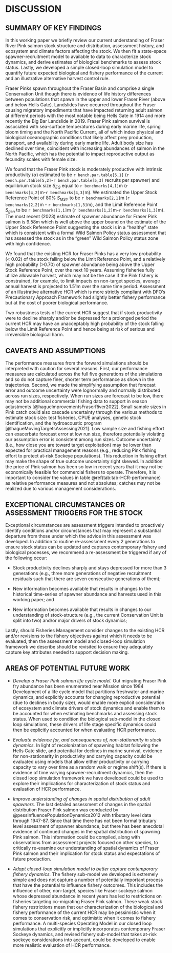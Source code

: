 # DISCUSSION  

## SUMMARY OF KEY FINDINGS  

In this working paper we briefly review our current understanding of Fraser River Pink salmon stock structure and distribution, assessment history, and ecosystem and climate factors affecting the stock. 
We then fit a state-space spawner-recruitment model to available to data to characterize stock dynamics, and derive estimates of biological benchmarks to assess stock status. 
Lastly, we developed a simple closed-loop simulation model to quantify future expected biological and fishery performance of the current and an illustrative alternative harvest control rule.  

Fraser Pinks spawn throughout the Fraser Basin and comprise a single Conservation Unit though there is evidence of life history differences between populations that spawn in the upper and lower Fraser River (above and below Hells Gate). 
Landslides have occurred throughout the Fraser causing migratory impediments that have impacted returning adult salmon at different periods with the most notable being Hells Gate in 1914 and more recently the Big Bar Landslide in 2019. 
Fraser Pink salmon survival is associated with sea-surface temperatures during early marine life, spring bloom timing and the North Pacific Current, all of which index physical and biological oceanographic conditions that likely affect prey production, transport, and availability during early marine life. 
Adult body size has declined over time, coincident with increasing abundances of salmon in the North Pacific, which has the potential to impact reproductive output as fecundity scales with female size.  

We found that the Fraser Pink stock is moderately productive with intrinsic productivity ($\alpha$) estimated to be `r bench.par.table[5,1]` (`r bench.par.table[5,2]`-`r bench.par.table[5,3]` recruits per spawner) and equilibrium stock size $S_{EQ}$ equal to `r benchmarks[4,1]`m (`r benchmarks[4,2]`m-`r benchmarks[4,3]`m). 
We estimated the Upper Stock Reference Point of 80% $S_{MSY}$ to be `r benchmarks[2,1]`m (`r benchmarks[2,2]`m - `r benchmarks[1,3]`m), and the Limit Reference Point $S_{gen}$ to be `r benchmarks[1,1]`m (`r benchmarks[1,2]`m-`r benchmarks[1,3]`m). 
The most recent (2023) estimate of spawner abundance for Fraser Pink salmon is 9.58m which is well above the upper bound on the estimate of the Upper Stock Reference Point suggesting the stock is in a “healthy” state which is consistent with a formal Wild Salmon Policy status assessment that has assessed the stock as in the “green” Wild Salmon Policy status zone with high confidence.  

We found that the existing HCR for Fraser Pinks has a very low probability (< 0.02) of the stock falling below the Limit Reference Point, and a relatively high probability (>0.70) of spawner abundance being above the Upper Stock Reference Point, over the next 10 years. 
Assuming fisheries fully utilize allowable harvest, which may not be the case if the Pink fishery is constrained, for example, to limit impacts on non-target species, average annual harvest is projected to 1.51m over the same time period. 
Assessment of an illustrative alternative HCR which is more strictly compliant with DFO’s Precautionary Approach Framework had slightly better fishery performance but at the cost of poorer biological performance.     

Two robustness tests of the current HCR suggest that if stock productivity were to decline sharply and/or be depressed for a prolonged period the current HCR may have an unacceptably high probability of the stock falling below the Limit Reference Point and hence being at risk of serious and irreversible biological harm.  


## CAVEATS AND ASSUMPTIONS  

The performance measures from the forward simulations should be interpreted with caution for several reasons. 
First, our performance measures are calculated across the full five generations of the simulations and so do not capture finer, shorter term performance as shown in the trajectories. 
Second, we made the simplifying assumption that forecast error and outcome uncertainty were lognormally and normally distributed across run sizes, respectively. 
When run sizes are forecast to be low, there may not be additional commercial fishing data to support in season adjustments [@hagueImprovementsFraserRiver2022]. 
Small sample sizes in Pink catch could also cascade uncertainty through the various methods to estimate stock size: test fisheries, CPUE analyses, genetic stock identification, and the hydroacoustic program [@hagueMovingTargetsAssessing2021]. 
Low sample size and fishing effort can exacerbate forecast error at low run size, therefore potentially violating our assumption error is consistent among run sizes. 
Outcome uncertainty (i.e., how close you are toward target exploitation) may be lower than expected for practical management reasons (e.g., reducing Pink fishing effort to protect at-risk Sockeye populations). 
This reduction in fishing effort may make the shape of true outcome uncertainty right skewed. 
In addition the price of Pink salmon has been so low in recent years that it may not be economically feasible for commercial fishers to operate. 
Therefore, it is important to consider the values in table \@ref(tab:tab-HCR-performance) as relative performance measures and not absolutes; catches may not be realized due to various management considerations.  


## EXCEPTIONAL CIRCUMSTANCES OR ASSESSMENT TRIGGERS FOR THE STOCK  

Exceptional circumstances are assessment triggers intended to proactively identify conditions and/or circumstances that may represent a substantial departure from those under which the advice in this assessment was developed. 
In addition to routine re-assessment every 2 generations to ensure stock status can be updated and captures contemporary fishery and biological processes, we recommend a re-assessment be triggered if any of the following occur:   

- Stock productivity declines sharply and stays depressed for more than 3 generations (e.g., three more generations of negative recruitment residuals such that there are seven consecutive generations of them);  

- New information becomes available that results in changes to the historical time-series of spawner abundance and harvests used in this working paper; and

- New information becomes available that results in changes to our understanding of stock-structure (e.g., the current Conservation Unit is split into two) and/or major drivers of stock dynamics; 

Lastly, should Fisheries Management consider changes to the existing HCR and/or revisions to the fishery objectives against which it needs to be evaluated, then the assessment model and closed-loop simulation framework we describe should be revisited to ensure they adequately capture key attributes needed to support decision making.  


## AREAS OF POTENTIAL FUTURE WORK  

- *Develop a Fraser Pink salmon life cycle model.* Out migrating Fraser Pink fry abundance has been enumerated near Mission since 1984 
Development of a life cycle model that partitions freshwater and marine dynamics, and explicitly accounts for changing reproductive potential (due to declines in body size), would enable more explicit consideration of ecosystem and climate drivers of stock dynamics and enable them to be accounted for when estimating benchmarks and assessing stock status. 
When used to condition the biological sub-model in the closed loop simulations, these drivers of life stage specific dynamics could then be explicitly accounted for when evaluating HCR performance.     

-	*Evaluate evidence for, and consequences of, non-stationarity in stock dynamics.* 
In light of recolonization of spawning habitat following the Hells Gate slide, and potential for declines in marine survival, evidence for non-stationarity in productivity and carrying capacity could be evaluated using models that allow either productivity or carrying capacity to vary over time as a random walk or regime shift(s). 
If there is evidence of time varying spawner-recruitment dynamics, then the closed loop simulation framework we have developed could be used to explore their implications for characterization of stock status and evaluation of HCR performance.

-	*Improve understanding of changes in spatial distribution of adult spawners.* 
The last detailed assessment of changes in the spatial distribution Fraser Pink salmon was conducted by @pessInfluencePopulationDynamics2012 with tributary level data through 1947-87. 
Since that time there has not been formal tributary level assessment of spawner abundance, but there has been anecdotal evidence of continued changes in the spatial distribution of spawning Pink salmon. 
This information could be compiled, along with observations from assessment projects focused on other species, to critically re-examine our understanding of spatial dynamics of Fraser Pink salmon and their implication for stock status and expectations of future production.  

- *Adapt closed-loop simulation model to better capture contemporary fishery dynamics.* 
The fishery sub-model we developed is extremely simple and does not capture a number of potentially important process that have the potential to influence fishery outcomes. 
This includes the influence of other, non-target, species like Fraser sockeye salmon whose depressed abundance in recent years has led to restrictions on fisheries targeting co-migrating Fraser Pink salmon. 
These weak stock fishery restrictions mean that our characterization of the biological and fishery performance of the current HCR may be pessimistic when it comes to conservation risk, and optimistic when it comes to fishery performance. 
A multi-species Operating Model in our closed loop simulations that explicitly or implicitly incorporates contemporary Fraser Sockeye dynamics, and revised fishery sub-model that takes at-risk sockeye considerations into account, could be developed to enable more realistic evaluation of HCR performance.  
